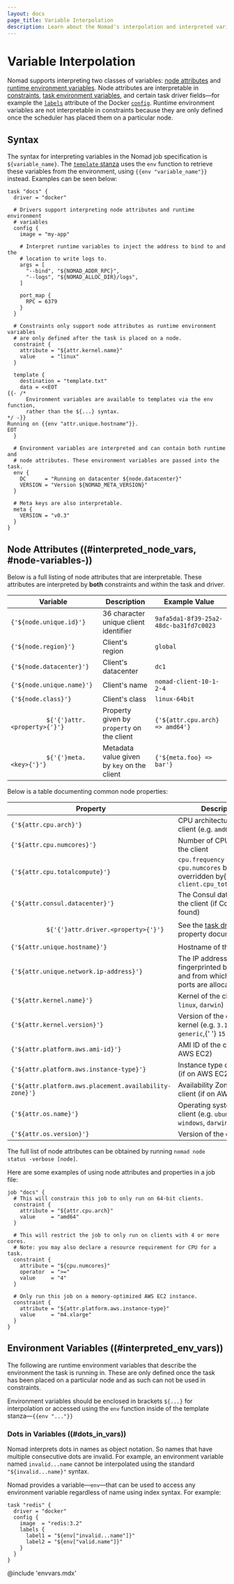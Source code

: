```yaml
---
layout: docs
page_title: Variable Interpolation
description: Learn about the Nomad's interpolation and interpreted variables.
---
```


# Variable Interpolation

Nomad supports interpreting two classes of variables: [node
attributes](#interpreted_node_vars) and [runtime environment
variables](#interpreted_env_vars). Node attributes are interpretable in
[constraints](https://www.nomadproject.io/docs/job-specification/constraint),
[task environment variables](https://www.nomadproject.io/docs/job-specification/env), and certain task driver fields—for example the [`labels`](https://www.nomadproject.io/docs/drivers/docker#labels) attribute of the Docker [`config`](https://www.nomadproject.io/docs/drivers/docker). Runtime
environment variables are not interpretable in constraints because they are only
defined once the scheduler has placed them on a particular node.

## Syntax

The syntax for interpreting variables in the Nomad job specification is
`${variable_name}`. The [`template` stanza](/docs/job-specification/template)
uses the `env` function to retrieve these variables from the environment, using
`{{env "variable_name"}}` instead. Examples can be seen below:

```hcl
task "docs" {
  driver = "docker"

  # Drivers support interpreting node attributes and runtime environment
  # variables
  config {
    image = "my-app"

    # Interpret runtime variables to inject the address to bind to and the
    # location to write logs to.
    args = [
      "--bind", "${NOMAD_ADDR_RPC}",
      "--logs", "${NOMAD_ALLOC_DIR}/logs",
    ]

    port_map {
      RPC = 6379
    }
  }

  # Constraints only support node attributes as runtime environment variables
  # are only defined after the task is placed on a node.
  constraint {
    attribute = "${attr.kernel.name}"
    value     = "linux"
  }

  template {
    destination = "template.txt"
    data = <<EOT
{{- /*
      Environment variables are available to templates via the env function,
      rather than the ${...} syntax.
*/ -}}
Running on {{env "attr.unique.hostname"}}.
EOT
  }

  # Environment variables are interpreted and can contain both runtime and
  # node attributes. These environment variables are passed into the task.
  env {
    DC      = "Running on datacenter ${node.datacenter}"
    VERSION = "Version ${NOMAD_META_VERSION}"
  }

  # Meta keys are also interpretable.
  meta {
    VERSION = "v0.3"
  }
}
```

## Node Attributes ((#interpreted_node_vars, #node-variables-))

Below is a full listing of node attributes that are interpretable. These
attributes are interpreted by **both** constraints and within the task and
driver.

<table>
  <thead>
    <tr>
      <th>Variable</th>
      <th>Description</th>
      <th>Example Value</th>
    </tr>
  </thead>
  <tbody>
    <tr>
      <td>
        <code>{'${node.unique.id}'}</code>
      </td>
      <td>36 character unique client identifier</td>
      <td>
        <code>9afa5da1-8f39-25a2-48dc-ba31fd7c0023</code>
      </td>
    </tr>
    <tr>
      <td>
        <code>{'${node.region}'}</code>
      </td>
      <td>Client's region</td>
      <td>
        <code>global</code>
      </td>
    </tr>
    <tr>
      <td>
        <code>{'${node.datacenter}'}</code>
      </td>
      <td>Client's datacenter</td>
      <td>
        <code>dc1</code>
      </td>
    </tr>
    <tr>
      <td>
        <code>{'${node.unique.name}'}</code>
      </td>
      <td>Client's name</td>
      <td>
        <code>nomad-client-10-1-2-4</code>
      </td>
    </tr>
    <tr>
      <td>
        <code>{'${node.class}'}</code>
      </td>
      <td>Client's class</td>
      <td>
        <code>linux-64bit</code>
      </td>
    </tr>
    <tr>
      <td>
        <code>
          ${'{'}attr.&lt;property&gt;{'}'}
        </code>
      </td>
      <td>
        Property given by <code>property</code> on the client
      </td>
      <td>
        <code>{'${attr.cpu.arch} => amd64'}</code>
      </td>
    </tr>
    <tr>
      <td>
        <code>
          ${'{'}meta.&lt;key&gt;{'}'}
        </code>
      </td>
      <td>
        Metadata value given by <code>key</code> on the client
      </td>
      <td>
        <code>{'${meta.foo} => bar'}</code>
      </td>
    </tr>
  </tbody>
</table>

Below is a table documenting common node properties:

<table>
  <thead>
    <tr>
      <th>Property</th>
      <th>Description</th>
    </tr>
  </thead>
  <tbody>
    <tr>
      <td>
        <code>{'${attr.cpu.arch}'}</code>
      </td>
      <td>
        CPU architecture of the client (e.g. <code>amd64</code>,{' '}
        <code>386</code>)
      </td>
    </tr>
    <tr>
      <td>
        <code>{'${attr.cpu.numcores}'}</code>
      </td>
      <td>Number of CPU cores on the client</td>
    </tr>
    <tr>
      <td>
        <code>{'${attr.cpu.totalcompute}'}</code>
      </td>
      <td>
        <code>cpu.frequency &times; cpu.numcores</code> but may be overridden by{' '}
        <code>client.cpu_total_compute</code>
      </td>
    </tr>
    <tr>
      <td>
        <code>{'${attr.consul.datacenter}'}</code>
      </td>
      <td>The Consul datacenter of the client (if Consul is found)</td>
    </tr>
    <tr>
      <td>
        <code>
          ${'{'}attr.driver.&lt;property&gt;{'}'}
        </code>
      </td>
      <td>
        See the <a href="/docs/drivers">task drivers</a> for property
        documentation
      </td>
    </tr>
    <tr>
      <td>
        <code>{'${attr.unique.hostname}'}</code>
      </td>
      <td>Hostname of the client</td>
    </tr>
    <tr>
      <td>
        <code>{'${attr.unique.network.ip-address}'}</code>
      </td>
      <td>
        The IP address fingerprinted by the client and from which task ports are
        allocated
      </td>
    </tr>
    <tr>
      <td>
        <code>{'${attr.kernel.name}'}</code>
      </td>
      <td>
        Kernel of the client (e.g. <code>linux</code>, <code>darwin</code>)
      </td>
    </tr>
    <tr>
      <td>
        <code>{'${attr.kernel.version}'}</code>
      </td>
      <td>
        Version of the client kernel (e.g. <code>3.19.0-25-generic</code>,{' '}
        <code>15.0.0</code>)
      </td>
    </tr>
    <tr>
      <td>
        <code>{'${attr.platform.aws.ami-id}'}</code>
      </td>
      <td>AMI ID of the client (if on AWS EC2)</td>
    </tr>
    <tr>
      <td>
        <code>{'${attr.platform.aws.instance-type}'}</code>
      </td>
      <td>Instance type of the client (if on AWS EC2)</td>
    </tr>
    <tr>
      <td>
        <code>{'${attr.platform.aws.placement.availability-zone}'}</code>
      </td>
      <td>Availability Zone of the client (if on AWS EC2)</td>
    </tr>
    <tr>
      <td>
        <code>{'${attr.os.name}'}</code>
      </td>
      <td>
        Operating system of the client (e.g. <code>ubuntu</code>,{' '}
        <code>windows</code>, <code>darwin</code>)
      </td>
    </tr>
    <tr>
      <td>
        <code>{'${attr.os.version}'}</code>
      </td>
      <td>Version of the client OS</td>
    </tr>
  </tbody>
</table>

The full list of node attributes can be obtained by running `nomad node status -verbose [node]`.

Here are some examples of using node attributes and properties in a job file:

```hcl
job "docs" {
  # This will constrain this job to only run on 64-bit clients.
  constraint {
    attribute = "${attr.cpu.arch}"
    value     = "amd64"
  }

  # This will restrict the job to only run on clients with 4 or more cores.
  # Note: you may also declare a resource requirement for CPU for a task.
  constraint {
    attribute = "${cpu.numcores}"
    operator  = ">="
    value     = "4"
  }

  # Only run this job on a memory-optimized AWS EC2 instance.
  constraint {
    attribute = "${attr.platform.aws.instance-type}"
    value     = "m4.xlarge"
  }
}
```

## Environment Variables ((#interpreted_env_vars))

The following are runtime environment variables that describe the environment
the task is running in. These are only defined once the task has been placed on
a particular node and as such can not be used in constraints.

Environment variables should be enclosed in brackets `${...}` for
interpolation or accessed using the `env` function inside of the template stanza—`{{env "..."}}`

### Dots in Variables ((#dots_in_vars))

Nomad interprets dots in names as object notation. So names that have multiple
consecutive dots are invalid. For example, an environment variable named
`invalid...name` cannot be interpolated using the standard `"${invalid...name}"`
syntax.

Nomad provides a variable—`env`—that can be used to access any environment
variable regardless of name using index syntax. For example:

```hcl
task "redis" {
  driver = "docker"
  config {
    image  = "redis:3.2"
    labels {
      label1 = "${env["invalid...name"]}"
      label2 = "${env["valid.name"]}"
    }
  }
}
```

@include 'envvars.mdx'
